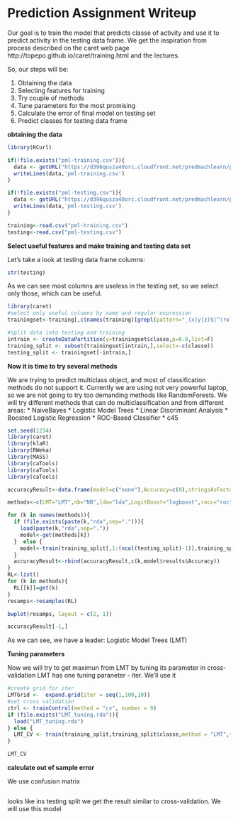 Prediction Assignment Writeup
========================================================

Our goal is to train the model that predicts classe of activity and use it to predict activity in the testing data frame. We get the inspiration from process described on the caret web page http://topepo.github.io/caret/training.html and the lectures.

So, our steps will be:

1. Obtaining the data
2. Selecting features for training
3. Try couple of methods
4. Tune parameters for the most promising
5. Calculate the error of final model on testing set
6. Predict classes for testing data frame

**obtaining the data**

```r
library(RCurl)

if(!file.exists("pml-training.csv")){
  data <- getURL("https://d396qusza40orc.cloudfront.net/predmachlearn/pml-training.csv",ssl.verifypeer=0L,followlocation=1L)
  writeLines(data,'pml-training.csv')
}

if(!file.exists("pml-testing.csv")){
  data <- getURL("https://d396qusza40orc.cloudfront.net/predmachlearn/pml-testing.csv",ssl.verifypeer=0L,followlocation=1L)
  writeLines(data,'pml-testing.csv')
}

training<-read.csv("pml-training.csv")
testing<-read.csv("pml-testing.csv")
```

**Select useful features and make training and testing data set**

Let's take a look at testing data frame columns:

```r
str(testing)
```

As we can see most columns are useless in the testing set, so we select only those, which can be useful.

```r
library(caret)
#select only useful columns by name and regular expression
trainingset<-training[,c(names(training)[grepl(pattern="_(x|y|z)$|^(roll|pitch|yaw)",names(training))],"classe","user_name","new_window")]

#split data into testing and training
intrain <- createDataPartition(y=trainingset$classe,p=0.8,list=F)
training_split <- subset(trainingset[intrain,],select=-c(classe))
testing_split <- trainingset[-intrain,]
```


**Now it is time to try several methods**

We are trying to predict multiclass object, and most of classification methods do not support it.
Currently we are using not very powerful laptop, so we are not going to try too demanding methods like RandomForests. We will try different methods that can do multiclassification and from different areas:
* NaiveBayes
* Logistic Model Trees
* Linear Discriminant Analysis
* Boosted Logistic Regression
* ROC-Based Classifier
* c45

```r
set.seed(1234)
library(caret)
library(klaR)
library(RWeka)
library(MASS)
library(caTools)
library(caTools)
library(caTools)

accuracyResult<-data.frame(model=c("none"),Accuracy=c(0),stringsAsFactors = FALSE)

methods<-c(LMT="LMT",nb="NB",lda="lda",LogitBoost="logboost",rocc="roc",J48="c45")

for (k in names(methods)){
  if (file.exists(paste(k,"rda",sep="."))){
    load(paste(k,"rda",sep="."))
    model<-get(methods[k])
  }  else {
    model<-train(training_split[,1:(ncol(testing_split)-1)],training_split$classe,method = k)
  }
  accuracyResult<-rbind(accuracyResult,c(k,model$results$Accuracy))
}
RL<-list()
for (k in methods){
  RL[[k]]=get(k)
}
resamps<-resamples(RL)
```
```r
bwplot(resamps, layout = c(2, 1))

```
```r
accuracyResult[-1,]
```

As we can see, we have a leader: Logistic Model Trees (LMT)

**Tuning parameters**

Now we will try to get maximun from LMT by tuning its parameter in cross-validation
LMT has one tuning paraneter - iter. We'll use it

```r
#create grid for iter
LMTGrid <-  expand.grid(iter = seq(1,100,10))
#set cross validation
ctrl <- trainControl(method = "cv", number = 9)
if (file.exists("LMT_tuning.rda")){
  load("LMT_tuning.rda")
} else {
  LMT_CV <- train(training_split,training_split$classe,method = "LMT",trControl = ctrl,tuneGrid=LMTGrid)
}

```

```r
LMT_CV
```

**calculate out of sample error**

We use confusion matrix

```r

```

looks like ins testing split we get the result similar to cross-validation. We will use this model
